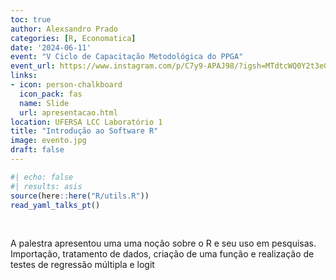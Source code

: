 ```yaml
---
toc: true
author: Alexsandro Prado
categories: [R, Economatica]
date: '2024-06-11'
event: "V Ciclo de Capacitação Metodológica do PPGA"
event_url: https://www.instagram.com/p/C7y9-APAJ98/?igsh=MTdtcWQ0Y2t3eG02bQ==
links:
- icon: person-chalkboard
  icon_pack: fas
  name: Slide
  url: apresentacao.html
location: UFERSA LCC Laboratório 1
title: "Introdução ao Software R"
image: evento.jpg
draft: false
---
```


```r
#| echo: false
#| results: asis
source(here::here("R/utils.R"))
read_yaml_talks_pt()
```

<br>

A palestra apresentou uma uma noção sobre o R e seu uso em pesquisas.
Importação, tratamento de dados, criação de uma função e realização de testes de regressão múltipla e logit
